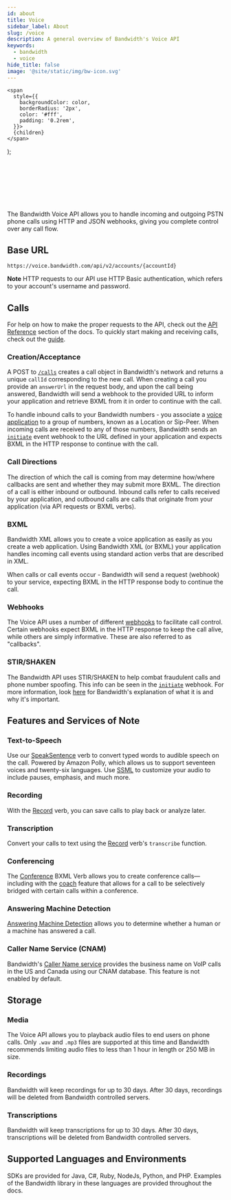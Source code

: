 ```yaml
---
id: about
title: Voice
sidebar_label: About
slug: /voice
description: A general overview of Bandwidth's Voice API
keywords:
  - bandwidth
  - voice
hide_title: false
image: '@site/static/img/bw-icon.svg'
---
```


    <span
      style={{
        backgroundColor: color,
        borderRadius: '2px',
        color: '#fff',
        padding: '0.2rem',
      }}>
      {children}
    </span>
  );


<Svg className='about-image' height="100px" width="100px"/> <br/>

The Bandwidth Voice API allows you to handle incoming and outgoing PSTN phone calls using HTTP and JSON webhooks, giving you complete control over any call flow.

## Base URL

`https://voice.bandwidth.com/api/v2/accounts/{accountId}`

**Note** HTTP requests to our API use HTTP Basic authentication, which refers to your account's username and password.

## Calls

For help on how to make the proper requests to the API, check out the [API Reference](/apis/voice#operation/createCall) section of the docs. To quickly start making and receiving calls, check out the [guide](/docs/voice/quickStart).

### Creation/Acceptance

A <Highlight color="#079CEE">POST</Highlight> to [`/calls`](/apis/voice#operation/createCall) creates a call object in Bandwidth's network and returns a unique `callId` corresponding to the new call. When creating a call you provide an `answerUrl` in the request body, and upon the call being answered, Bandwidth will send a webhook to the provided URL to inform your application and retrieve BXML from it in order to continue with the call.

To handle inbound calls to your Bandwidth numbers - you associate a [voice application](/docs/account/dashboard-setup#create-a-voice-application) to a group of numbers, known as a Location or Sip-Peer. When incoming calls are received to any of those numbers, Bandwidth sends an [`initiate`](/docs/voice/webhooks/initiate) event webhook to the URL defined in your application and expects BXML in the HTTP response to continue with the call.

### Call Directions

The direction of which the call is coming from may determine how/where callbacks are sent and whether they may submit more BXML. The direction of a call is either inbound or outbound. Inbound calls refer to calls received by your application, and outbound calls are calls that originate from your application (via API requests or BXML verbs).

### BXML

Bandwidth XML allows you to create a voice application as easily as you create a web application. Using Bandwidth XML (or BXML) your application handles incoming call events using standard action verbs that are described in XML.

When calls or call events occur - Bandwidth will send a request (webhook) to your service, expecting BXML in the HTTP response body to continue the call.

### Webhooks

The Voice API uses a number of different [webhooks](/docs/voice/webhooks) to facilitate call control. Certain webhooks expect BXML in the HTTP response to keep the call alive, while others are simply informative. These are also referred to as "callbacks".

### STIR/SHAKEN

The Bandwidth API uses STIR/SHAKEN to help combat fraudulent calls and phone number spoofing. This info can be seen in the [`initiate`](/docs/voice/webhooks/initiate) webhook. For more information, look [here](https://www.bandwidth.com/regulations/stir-shaken/) for Bandwidth's explanation of what it is and why it's important.

## Features and Services of Note

### Text-to-Speech

Use our [SpeakSentence](/docs/voice/bxml/speakSentence) verb to convert typed words to audible speech on the call. Powered by Amazon Polly, which allows us to support seventeen voices and twenty-six languages. Use [SSML](https://www.w3.org/TR/2010/REC-speech-synthesis11-20100907/) to customize your audio to include pauses, emphasis, and much more.

### Recording

With the [Record](/docs/voice/bxml/record) verb, you can save calls to play back or analyze later.

### Transcription

Convert your calls to text using the [Record](/docs/voice/bxml/record) verb's `transcribe` function.

### Conferencing

The [Conference](/docs/voice/bxml/conference) BXML Verb allows you to create conference calls—including with the [coach](/docs/voice/bxml/conference#join-a-conference-as-a-coach) feature that allows for a call to be selectively bridged with certain calls within a conference.

### Answering Machine Detection

[Answering Machine Detection](/docs/voice/guides/machineDetection) allows you to determine whether a human or a machine has answered a call.

### Caller Name Service (CNAM)

Bandwidth's [Caller Name service](/docs/voice/guides/cnamPerDip) provides the business name on VoIP calls in the US and Canada using our CNAM database. This feature is not enabled by default.

## Storage

### Media

The Voice API allows you to playback audio files to end users on phone calls. Only `.wav` and `.mp3` files are supported at this time and  Bandwidth recommends limiting audio files to less than 1 hour in length or 250 MB in size.

### Recordings

Bandwidth will keep recordings for up to 30 days. After 30 days, recordings will be deleted from Bandwidth controlled servers.

### Transcriptions

Bandwidth will keep transcriptions for up to 30 days. After 30 days, transcriptions will be deleted from Bandwidth controlled servers.

## Supported Languages and Environments

SDKs are provided for Java, C#, Ruby, NodeJs, Python, and PHP. Examples of the Bandwidth library in these languages are provided throughout the docs.
